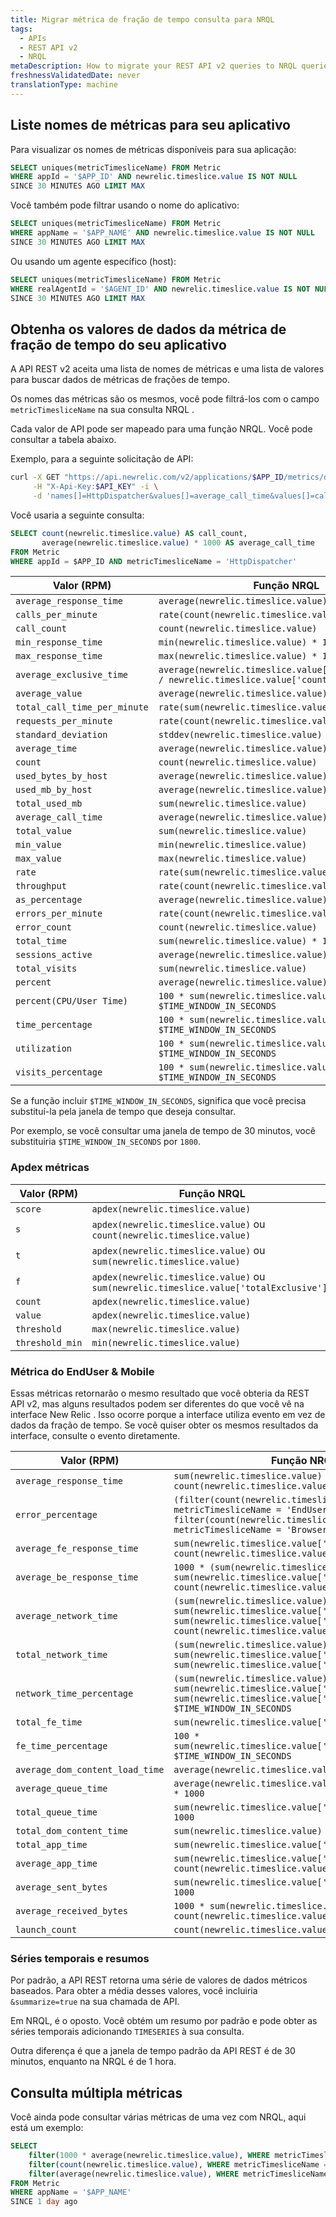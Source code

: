 ```yaml
---
title: Migrar métrica de fração de tempo consulta para NRQL
tags:
  - APIs
  - REST API v2
  - NRQL
metaDescription: How to migrate your REST API v2 queries to NRQL queries.
freshnessValidatedDate: never
translationType: machine
---
```


## Liste nomes de métricas para seu aplicativo

Para visualizar os nomes de métricas disponíveis para sua aplicação:

```sql
SELECT uniques(metricTimesliceName) FROM Metric 
WHERE appId = '$APP_ID' AND newrelic.timeslice.value IS NOT NULL 
SINCE 30 MINUTES AGO LIMIT MAX
```

Você também pode filtrar usando o nome do aplicativo:

```sql
SELECT uniques(metricTimesliceName) FROM Metric 
WHERE appName = '$APP_NAME' AND newrelic.timeslice.value IS NOT NULL 
SINCE 30 MINUTES AGO LIMIT MAX
```

Ou usando um agente específico (host):

```sql
SELECT uniques(metricTimesliceName) FROM Metric 
WHERE realAgentId = '$AGENT_ID' AND newrelic.timeslice.value IS NOT NULL 
SINCE 30 MINUTES AGO LIMIT MAX
```

## Obtenha os valores de dados da métrica de fração de tempo do seu aplicativo

A API REST v2 aceita uma lista de nomes de métricas e uma lista de valores para buscar dados de métricas de frações de tempo.

Os nomes das métricas são os mesmos, você pode filtrá-los com o campo `metricTimesliceName` na sua consulta NRQL .

Cada valor de API pode ser mapeado para uma função NRQL. Você pode consultar a tabela abaixo.

Exemplo, para a seguinte solicitação de API:

```bash
curl -X GET "https://api.newrelic.com/v2/applications/$APP_ID/metrics/data.json" \
     -H "X-Api-Key:$API_KEY" -i \
     -d 'names[]=HttpDispatcher&values[]=average_call_time&values[]=call_count'
```

Você usaria a seguinte consulta:

```sql
SELECT count(newrelic.timeslice.value) AS call_count, 
       average(newrelic.timeslice.value) * 1000 AS average_call_time
FROM Metric
WHERE appId = $APP_ID AND metricTimesliceName = 'HttpDispatcher'
```

| Valor (RPM)                  | Função NRQL                                                                                      |
| ---------------------------- | ------------------------------------------------------------------------------------------------ |
| `average_response_time`      | `average(newrelic.timeslice.value) * 1000`                                                       |
| `calls_per_minute`           | `rate(count(newrelic.timeslice.value), 1 minute)`                                                |
| `call_count`                 | `count(newrelic.timeslice.value)`                                                                |
| `min_response_time`          | `min(newrelic.timeslice.value) * 1000`                                                           |
| `max_response_time`          | `max(newrelic.timeslice.value) * 1000`                                                           |
| `average_exclusive_time`     | `average(newrelic.timeslice.value['totalExclusive'] / newrelic.timeslice.value['count']) * 1000` |
| `average_value`              | `average(newrelic.timeslice.value)`                                                              |
| `total_call_time_per_minute` | `rate(sum(newrelic.timeslice.value), 1 minute)`                                                  |
| `requests_per_minute`        | `rate(count(newrelic.timeslice.value), 1 minute)`                                                |
| `standard_deviation`         | `stddev(newrelic.timeslice.value) * 1000`                                                        |
| `average_time`               | `average(newrelic.timeslice.value) * 1000`                                                       |
| `count`                      | `count(newrelic.timeslice.value)`                                                                |
| `used_bytes_by_host`         | `average(newrelic.timeslice.value) * 1024 * 1024`                                                |
| `used_mb_by_host`            | `average(newrelic.timeslice.value)`                                                              |
| `total_used_mb`              | `sum(newrelic.timeslice.value)`                                                                  |
| `average_call_time`          | `average(newrelic.timeslice.value) * 1000`                                                       |
| `total_value`                | `sum(newrelic.timeslice.value)`                                                                  |
| `min_value`                  | `min(newrelic.timeslice.value)`                                                                  |
| `max_value`                  | `max(newrelic.timeslice.value)`                                                                  |
| `rate`                       | `rate(sum(newrelic.timeslice.value), 1 second)`                                                  |
| `throughput`                 | `rate(count(newrelic.timeslice.value), 1 second)`                                                |
| `as_percentage`              | `average(newrelic.timeslice.value) * 100`                                                        |
| `errors_per_minute`          | `rate(count(newrelic.timeslice.value), 1 minute)`                                                |
| `error_count`                | `count(newrelic.timeslice.value)`                                                                |
| `total_time`                 | `sum(newrelic.timeslice.value) * 1000`                                                           |
| `sessions_active`            | `average(newrelic.timeslice.value)`                                                              |
| `total_visits`               | `sum(newrelic.timeslice.value)`                                                                  |
| `percent`                    | `average(newrelic.timeslice.value) * 100`                                                        |
| `percent(CPU/User Time)`     | `100 * sum(newrelic.timeslice.value) / $TIME_WINDOW_IN_SECONDS`                                  |
| `time_percentage`            | `100 * sum(newrelic.timeslice.value) / $TIME_WINDOW_IN_SECONDS`                                  |
| `utilization`                | `100 * sum(newrelic.timeslice.value) / $TIME_WINDOW_IN_SECONDS`                                  |
| `visits_percentage`          | `100 * sum(newrelic.timeslice.value) / $TIME_WINDOW_IN_SECONDS`                                  |

Se a função incluir `$TIME_WINDOW_IN_SECONDS`, significa que você precisa substituí-la pela janela de tempo que deseja consultar.

Por exemplo, se você consultar uma janela de tempo de 30 minutos, você substituiria `$TIME_WINDOW_IN_SECONDS` por `1800`.

### Apdex métricas

| Valor (RPM)     | Função NRQL                                                                            |
| --------------- | -------------------------------------------------------------------------------------- |
| `score`         | `apdex(newrelic.timeslice.value)`                                                      |
| `s`             | `apdex(newrelic.timeslice.value)` ou `count(newrelic.timeslice.value)`                 |
| `t`             | `apdex(newrelic.timeslice.value)` ou `sum(newrelic.timeslice.value)`                   |
| `f`             | `apdex(newrelic.timeslice.value)` ou `sum(newrelic.timeslice.value['totalExclusive'])` |
| `count`         | `apdex(newrelic.timeslice.value)`                                                      |
| `value`         | `apdex(newrelic.timeslice.value)`                                                      |
| `threshold`     | `max(newrelic.timeslice.value)`                                                        |
| `threshold_min` | `min(newrelic.timeslice.value)`                                                        |

### Métrica do EndUser &amp; Mobile

Essas métricas retornarão o mesmo resultado que você obteria da REST API v2, mas alguns resultados podem ser diferentes do que você vê na interface New Relic . Isso ocorre porque a interface utiliza evento em vez de dados da fração de tempo. Se você quiser obter os mesmos resultados da interface, consulte o evento diretamente.

| Valor (RPM)                     | Função NRQL                                                                                                                                                                |
| ------------------------------- | -------------------------------------------------------------------------------------------------------------------------------------------------------------------------- |
| `average_response_time`         | `sum(newrelic.timeslice.value) / count(newrelic.timeslice.value) * 1000`                                                                                                   |
| `error_percentage`              | `(filter(count(newrelic.timeslice.value), WHERE metricTimesliceName = 'EndUser/errors') / filter(count(newrelic.timeslice.value), WHERE metricTimesliceName = 'Browser'))` |
| `average_fe_response_time`      | `sum(newrelic.timeslice.value['totalExclusive']) / count(newrelic.timeslice.value) * 1000`                                                                                 |
| `average_be_response_time`      | `1000 * (sum(newrelic.timeslice.value) - sum(newrelic.timeslice.value['totalExclusive'])) / count(newrelic.timeslice.value)`                                               |
| `average_network_time`          | `(sum(newrelic.timeslice.value) - sum(newrelic.timeslice.value['totalExclusive']) - sum(newrelic.timeslice.value['sumOfSquares'])) / count(newrelic.timeslice.value)`      |
| `total_network_time`            | `(sum(newrelic.timeslice.value) - sum(newrelic.timeslice.value['totalExclusive']) - sum(newrelic.timeslice.value['sumOfSquares']))`                                        |
| `network_time_percentage`       | `(sum(newrelic.timeslice.value) - sum(newrelic.timeslice.value['totalExclusive']) - sum(newrelic.timeslice.value['sumOfSquares'])) / $TIME_WINDOW_IN_SECONDS`              |
| `total_fe_time`                 | `sum(newrelic.timeslice.value['totalExclusive'])`                                                                                                                          |
| `fe_time_percentage`            | `100 * sum(newrelic.timeslice.value['totalExclusive']) / $TIME_WINDOW_IN_SECONDS`                                                                                          |
| `average_dom_content_load_time` | `average(newrelic.timeslice.value) * 1000`                                                                                                                                 |
| `average_queue_time`            | `average(newrelic.timeslice.value['totalExclusive']) * 1000`                                                                                                               |
| `total_queue_time`              | `sum(newrelic.timeslice.value['totalExclusive']) * 1000`                                                                                                                   |
| `total_dom_content_time`        | `sum(newrelic.timeslice.value) * 1000`                                                                                                                                     |
| `total_app_time`                | `sum(newrelic.timeslice.value['sumOfSquares'])`                                                                                                                            |
| `average_app_time`              | `sum(newrelic.timeslice.value['sumOfSquares']) / count(newrelic.timeslice.value)`                                                                                          |
| `average_sent_bytes`            | `sum(newrelic.timeslice.value['totalExclusive']) * 1000`                                                                                                                   |
| `average_received_bytes`        | `1000 * sum(newrelic.timeslice.value) / count(newrelic.timeslice.value)`                                                                                                   |
| `launch_count`                  | `count(newrelic.timeslice.value)`                                                                                                                                          |

### Séries temporais e resumos

Por padrão, a API REST retorna uma série de valores de dados métricos baseados. Para obter a média desses valores, você incluiria `&summarize=true` na sua chamada de API.

Em NRQL, é o oposto. Você obtém um resumo por padrão e pode obter as séries temporais adicionando `TIMESERIES` à sua consulta.

Outra diferença é que a janela de tempo padrão da API REST é de 30 minutos, enquanto na NRQL é de 1 hora.

## Consulta múltipla métricas

Você ainda pode consultar várias métricas de uma vez com NRQL, aqui está um exemplo:

```sql
SELECT
    filter(1000 * average(newrelic.timeslice.value), WHERE metricTimesliceName = 'HttpDispatcher') AS average_response_time,
    filter(count(newrelic.timeslice.value), WHERE metricTimesliceName = 'Errors/all') AS error_count,
    filter(average(newrelic.timeslice.value), WHERE metricTimesliceName = 'Memory/Heap/Max') AS used_mb_by_host
FROM Metric
WHERE appName = '$APP_NAME'
SINCE 1 day ago
```